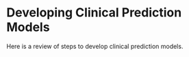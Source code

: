 # Developing Clinical Prediction Models {#CPM}

Here is a review of steps to develop clinical prediction models.
